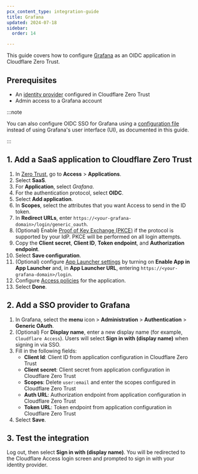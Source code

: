 ```yaml
---
pcx_content_type: integration-guide
title: Grafana
updated: 2024-07-18
sidebar:
  order: 14

---
```


This guide covers how to configure [Grafana](https://grafana.com/docs/grafana/latest/setup-grafana/configure-security/configure-authentication/generic-oauth/) as an OIDC application in Cloudflare Zero Trust.

## Prerequisites

* An [identity provider](/cloudflare-one/identity/idp-integration/) configured in Cloudflare Zero Trust
* Admin access to a Grafana account

:::note


You can also configure OIDC SSO for Grafana using a [configuration file](https://grafana.com/docs/grafana/latest/setup-grafana/configure-security/configure-authentication/generic-oauth/#configure-generic-oauth-authentication-client-using-the-grafana-configuration-file) instead of using Grafana's user interface (UI), as documented in this guide.


:::

## 1. Add a SaaS application to Cloudflare Zero Trust

1. In [Zero Trust](https://one.dash.cloudflare.com), go to **Access** > **Applications**.
2. Select **SaaS**.
3. For **Application**, select *Grafana*.
4. For the authentication protocol, select **OIDC**.
5. Select **Add application**.
6. In **Scopes**, select the attributes that you want Access to send in the ID token.
7. In **Redirect URLs**, enter `https://<your-grafana-domain>/login/generic_oauth`.
8. (Optional) Enable [Proof of Key Exchange (PKCE)](https://www.oauth.com/oauth2-servers/pkce/) if the protocol is supported by your IdP. PKCE will be performed on all login attempts.
9. Copy the **Client secret**, **Client ID**, **Token endpoint**, and **Authorization endpoint**.
10. Select **Save configuration**.
11. (Optional) configure [App Launcher settings](/cloudflare-one/applications/app-launcher/) by turning on **Enable App in App Launcher** and, in **App Launcher URL**, entering `https://<your-grafana-domain>/login`.
12. Configure [Access policies](/cloudflare-one/policies/access/) for the application.
13. Select **Done**.

## 2. Add a SSO provider to Grafana

1. In Grafana, select the **menu** icon > **Administration** > **Authentication** > **Generic OAuth**.
2. (Optional) For **Display name**, enter a new display name (for example, `Cloudflare Access`). Users will select **Sign in with (display name)** when signing in via SSO.
3. Fill in the following fields:
   * **Client Id**: Client ID from application configuration in Cloudflare Zero Trust
   * **Client secret**: Client secret from application configuration in Cloudflare Zero Trust
   * **Scopes**: Delete `user:email` and enter the scopes configured in Cloudflare Zero Trust
   * **Auth URL**: Authorization endpoint from application configuration in Cloudflare Zero Trust
   * **Token URL**: Token endpoint from application configuration in Cloudflare Zero Trust
4. Select **Save**.

## 3. Test the integration

Log out, then select **Sign in with (display name)**. You will be redirected to the Cloudflare Access login screen and prompted to sign in with your identity provider.
